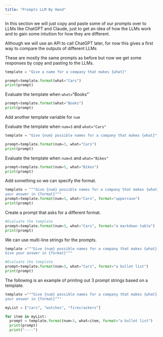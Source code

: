 ```yaml
---
title: "Prompts LLM By Hand"
---
```


In this section we will just copy and paste some of our prompts over to LLMs
like ChatGPT and Claude, just to get an idea of how the LLMs work and to gain
some intuition for how they are different.

Although we will use an API to call ChatGPT later, for now this gives a first
way to compare the outputs of different LLMs

These are mostly the same prompts as before but now we get some responses by
copy and pasting to the LLMs.

```python
template = "Give a name for a company that makes {what}"

prompt=template.format(what="Cars")
print(prompt)
```

Evaluate the template when `what=`"Books"`

```python
prompt=template.format(what="Books")
print(prompt)
```

Add another template variable for `num`

Evaluate the template when `num=3` and `what="Cars"`

```python
template = "Give {num} possible names for a company that makes {what}"

prompt=template.format(num=3, what="Cars")
print(prompt)
```

Evaluate the template when `num=5` and `what="Bikes"`

```python
prompt=template.format(num=5, what="Bikes")
print(prompt)
```

Add something so we can specify the format.

```python
template = """Give {num} possible names for a company that makes {what}. Give
your answer in {format}"""
prompt=template.format(num=3, what="Cars", format="uppercase")
print(prompt)
```

Create a prompt that asks for a different format.

```python
#Evaluate the template
prompt=template.format(num=3, what="Cars", format="a markdown table")
print(prompt)
```

We can use multi-line strings for the prompts.

```python
template ="""Give {num} possible names for a company that makes {what}.
Give your answer in {format}"""

#Evaluate the template
prompt=template.format(num=3, what="Cars", format="a bullet list")
print(prompt)
```

The following is an example of printing out 3 prompt strings based on a
template.

```python
template ="""Give {num} possible names for a company that makes {what}. Give
your answer in {format}"""

myList = ["cars", "watches", "firecrackers"]

for item in myList:
  prompt = template.format(num=3, what=item, format="a bullet list")
  print(prompt)
  print("----")
```
